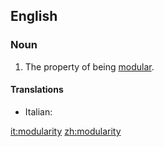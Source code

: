 ==English==
{{wikipedia}}
===Noun===
{{en-noun|-}}

# The property of being [[modular]].

====Translations====
{{trans-top|property of being modular}}
* Italian: {{t-|it|modularità|f}}
{{trans-mid}}
{{trans-bottom}}

[[it:modularity]]
[[zh:modularity]]
